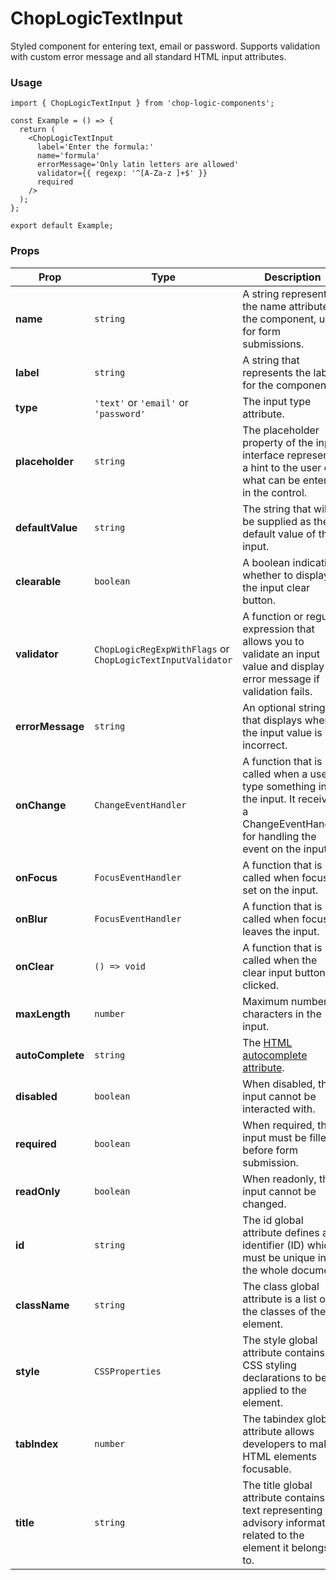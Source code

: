 
<Meta of={TextInput} title='TextInput' />

# ChopLogicTextInput

Styled component for entering text, email or password. Supports validation with custom error message and all standard HTML input attributes.

### Usage

```tsx
import { ChopLogicTextInput } from 'chop-logic-components';

const Example = () => {
  return (
    <ChopLogicTextInput
      label='Enter the formula:'
      name='formula'
      errorMessage='Only latin letters are allowed'
      validator={{ regexp: '^[A-Za-z ]+$' }}
      required
    />
  );
};

export default Example;
```

### Props

| Prop             | Type                                          | Description                                                                                                                              | Default          | Required |
|------------------|-----------------------------------------------|------------------------------------------------------------------------------------------------------------------------------------------|------------------|----------|
| **name**         | `string`                                      | A string representing the name attribute of the component, used for form submissions.                                                    | `undefined`      | Yes      |
| **label**        | `string`                                      | A string that represents the label for the component.                                                                                    | `undefined`      | Yes      |
| **type**         | `'text'` or `'email'` or `'password'`         | The input type attribute.                                                                                                                | `'text'`         | No       |
| **placeholder**  | `string`                                      | The placeholder property of the input interface represents a hint to the user of what can be entered in the control.                     | `'Type here...'` | No       |
| **defaultValue** | `string`                                      | The string that will be supplied as the default value of the input.                                                                      | `undefined`      | No       |
| **clearable**    | `boolean`                                     | A boolean indicating whether to display the input clear button.                                                                          | `false`          | No       |
| **validator**    | `ChopLogicRegExpWithFlags` or `ChopLogicTextInputValidator` | A function or regular expression that allows you to validate an input value and display an error message if validation fails.            | `undefined`      | No       |
| **errorMessage** | `string`                                      | An optional string that displays when the input value is incorrect.                                                                      | `undefined`      | No       |
| **onChange**     | `ChangeEventHandler`                          | A function that is called when a user type something in the input. It receives a ChangeEventHandler for handling the event on the input. | `undefined`      | No       |
| **onFocus**      | `FocusEventHandler`                           | A function that is called when focus is set on the input.                                                                                | `undefined`      | No       |
| **onBlur**       | `FocusEventHandler`                           | A function that is called when focus leaves the input.                                                                                   | `undefined`      | No       |
| **onClear**      | `() => void`                                  | A function that is called when the clear input button is clicked.                                                                        | `undefined`      | No       |
| **maxLength**    | `number`                                      | Maximum number of characters in the input.                                                                                               | `undefined`      | No       |
| **autoComplete** | `string`                                      | The [HTML autocomplete attribute](https://developer.mozilla.org/en-US/docs/Web/HTML/Attributes/autocomplete).                            | `"off"`          | No       |
| **disabled**     | `boolean`                                     | When disabled, the input cannot be interacted with.                                                                                      | `false`          | No       |
| **required**     | `boolean`                                     | When required, the input must be filled before form submission.                                                                          | `false`          | No       |
| **readOnly**     | `boolean`                                     | When readonly, the input cannot be changed.                                                                                              | `false`          | No       |
| **id**           | `string`                                      | The id global attribute defines an identifier (ID) which must be unique in the whole document.                                           | `undefined`      | No       |
| **className**    | `string`                                      | The class global attribute is a list of the classes of the element.                                                                      | `undefined`      | No       |
| **style**        | `CSSProperties`                               | The style global attribute contains CSS styling declarations to be applied to the element.                                               | `undefined`      | No       |
| **tabIndex**     | `number`                                      | The tabindex global attribute allows developers to make HTML elements focusable.                                                         | `undefined`      | No       |
| **title**        | `string`                                      | The title global attribute contains text representing advisory information related to the element it belongs to.                         | `undefined`      | No       |
